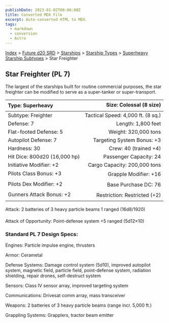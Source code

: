 ```yaml
---
publishDate: 2023-01-02T00:00:00Z
title: Converted MDX File
excerpt: Auto-converted HTML to MDX.
tags:
  - markdown
  - conversion
  - Astro
---
```


[Index](-index) > [Future d20 SRD](future-d20-srd-index) > [Starships](future-d20-srd-starships-index) > [Starship Types](future-d20-srd-starships-starship-types-index) > [Superheavy Starship Subtypes](future-d20-srd-starships-starship-types-superheavy-starship-subtypes-index) > Star Freighter

## Star Freighter (PL 7)

The largest of the starships built for routine commercial purposes, the star freighter can be modified to serve as a super-tanker or super-transport.

| Type: Superheavy             |           Size: Colossal (8 size) |
| :--------------------------- | --------------------------------: |
| Subtype: Freighter           | Tactical Speed: 4,000 ft. (8 sq.) |
| Defense: 7                   |                Length: 1,800 feet |
| Flat-footed Defense: 5       |              Weight: 320,000 tons |
| Autopilot Defense: 7         |        Targeting System Bonus: +3 |
| Hardness: 30                 |             Crew: 40 (trained +4) |
| Hit Dice: 800d20 (16,000 hp) |            Passenger Capacity: 24 |
| Initiative Modifier: +2      |      Cargo Capacity: 200,000 tons |
| Pilots Class Bonus: +3       |             Grapple Modifier: +16 |
| Pilots Dex Modifier: +2      |              Base Purchase DC: 76 |
| Gunners Attack Bonus: +2     |      Restriction: Restricted (+2) |

Attack: 2 batteries of 3 heavy particle beams 1 ranged (16d8/1920)

Attack of Opportunity: Point-defense system +5 ranged (5d12×10)

### Standard PL 7 Design Specs:

Engines: Particle impulse engine, thrusters

Armor: Cerametal

Defense Systems: Damage control system (5d10), improved autopilot system, magnetic field, particle field, point-defense system, radiation shielding, repair
drones, self-destruct system

Sensors: Class IV sensor array, improved targeting system

Communications: Drivesat comm array, mass transceiver

Weapons: 2 batteries of 3 heavy particle beams (range incr. 5,000 ft.)

Grappling Systems: Grapplers, tractor beam emitter
